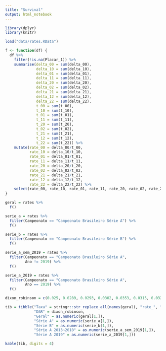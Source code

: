 ```yaml
---
title: "Survival"
output: html_notebook
---
```


```r
library(dplyr)
library(knitr)

load("data/rates.RData")
```

```r
f <- function(df) {
  df %>%
    filter(!is.na(Placar_1)) %>%
    summarise(delta_00 = sum(delta_00),
              delta_10 = sum(delta_10),
              delta_01 = sum(delta_01),
              delta_11 = sum(delta_11),
              delta_20 = sum(delta_20),
              delta_02 = sum(delta_02),
              delta_21 = sum(delta_21),
              delta_12 = sum(delta_12),
              delta_22 = sum(delta_22),
              t_00 = sum(t_00),
              t_10 = sum(t_10),
              t_01 = sum(t_01),
              t_11 = sum(t_11),
              t_20 = sum(t_20),
              t_02 = sum(t_02),
              t_21 = sum(t_21),
              t_12 = sum(t_12),
              t_22 = sum(t_22)) %>%
    mutate(rate_00 = delta_00/t_00,
           rate_10 = delta_10/t_10,
           rate_01 = delta_01/t_01,
           rate_11 = delta_11/t_11,
           rate_20 = delta_20/t_20,
           rate_02 = delta_02/t_02,
           rate_21 = delta_21/t_21,
           rate_12 = delta_12/t_12,
           rate_22 = delta_22/t_22) %>%
    select(rate_00, rate_10, rate_01, rate_11, rate_20, rate_02, rate_21, rate_12, rate_22)
}
```

```r
geral = rates %>%
  f()
```

```r
serie_a = rates %>%
  filter(Campeonato == "Campeonato Brasileiro Série A") %>%
  f()
```

```r
serie_b = rates %>%
  filter(Campeonato == "Campeonato Brasileiro Série B") %>%
  f()
```

```r
serie_a_sem_2019 = rates %>%
  filter(Campeonato == "Campeonato Brasileiro Série A",
         Ano != 2019) %>%
  f()
```

```r
serie_a_2019 = rates %>%
  filter(Campeonato == "Campeonato Brasileiro Série A",
         Ano == 2019) %>%
  f()
```

```r
dixon_robinson = c(0.025, 0.0289, 0.0293, 0.0302, 0.0353, 0.0315, 0.0327, 0.0369, 0.0372) 

tib = tibble("Taxa" = stringr::str_replace_all(names(geral), "rate_", ""),
             "D&R" = dixon_robinson,
             "Geral" = as.numeric(geral[1,]), 
             "Série A" = as.numeric(serie_a[1,]),
             "Série B" = as.numeric(serie_b[1,]), 
             "Série A 2013~2018" = as.numeric(serie_a_sem_2019[1,]),
             "Série A 2019" = as.numeric(serie_a_2019[1,]))
```

```r
kable(tib, digits = 4)
```

